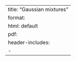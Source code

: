 --- 
title: "Gaussian mixtures"
format: 
  html: default
  pdf:
    header-includes:
      - \usepackage{mathtools} 
--- 